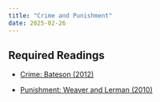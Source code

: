 ```yaml
---
title: "Crime and Punishment"
date: 2025-02-26
---
```

  
## Required Readings
  
  - [Crime: Bateson (2012)](/files/crime-victimization-and-political-participation.pdf)

- [Punishment: Weaver and Lerman (2010)](/files/political-consequences-of-the-carceral-state.pdf)

